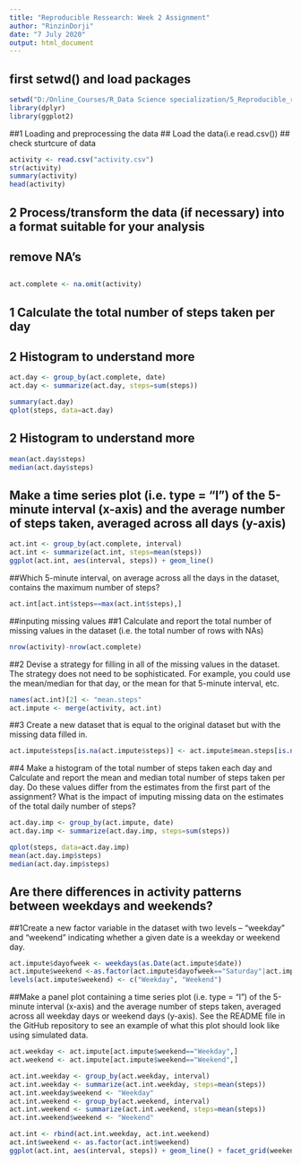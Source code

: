 ```yaml
---
title: "Reproducible Ressearch: Week 2 Assignment"
author: "RinzinDorji"
date: "7 July 2020"
output: html_document
---
```


## first setwd(<working directory>) and load packages

```r
setwd("D:/Online_Courses/R_Data Science specialization/5_Reproducible_research/Week2/repdata_data_activity")
library(dplyr)
library(ggplot2)
```

##1 Loading and preprocessing the data
## Load the data(i.e read.csv())
## check sturtcure of data 

```r
activity <- read.csv("activity.csv")
str(activity)
summary(activity)
head(activity)
```

## 2 Process/transform the data (if necessary) into a format suitable for your analysis
## remove NA's
## 
```r
act.complete <- na.omit(activity)

```

## 1 Calculate the total number of steps taken per day
## 2 Histogram to understand more

```r
act.day <- group_by(act.complete, date)
act.day <- summarize(act.day, steps=sum(steps))

summary(act.day)
qplot(steps, data=act.day)
```

## 2 Histogram to understand more
```r
mean(act.day$steps)
median(act.day$steps)
```

## Make a time series plot (i.e. type = “l”) of the 5-minute interval (x-axis) and the average number of steps taken, averaged across all days (y-axis)
```r
act.int <- group_by(act.complete, interval)
act.int <- summarize(act.int, steps=mean(steps))
ggplot(act.int, aes(interval, steps)) + geom_line()
```

##Which 5-minute interval, on average across all the days in the dataset, contains the maximum number of steps?
```r
act.int[act.int$steps==max(act.int$steps),]
```

##inputing missing values
##1 Calculate and report the total number of missing values in the dataset (i.e. the total number of rows with NAs)
```r
nrow(activity)-nrow(act.complete)
```

##2 Devise a strategy for filling in all of the missing values in the dataset. The strategy does not need to be sophisticated. For example, you could use the mean/median for that day, or the mean for that 5-minute interval, etc.
```r
names(act.int)[2] <- "mean.steps"
act.impute <- merge(activity, act.int)
```

##3 Create a new dataset that is equal to the original dataset but with the missing data filled in.
```r
act.impute$steps[is.na(act.impute$steps)] <- act.impute$mean.steps[is.na(act.impute$steps)]
```

##4 Make a histogram of the total number of steps taken each day and Calculate and report the mean and median total number of steps taken per day. Do these values differ from the estimates from the first part of the assignment? What is the impact of imputing missing data on the estimates of the total daily number of steps?
```r
act.day.imp <- group_by(act.impute, date)
act.day.imp <- summarize(act.day.imp, steps=sum(steps))

qplot(steps, data=act.day.imp)
mean(act.day.imp$steps)
median(act.day.imp$steps)
```

## Are there differences in activity patterns between weekdays and weekends?
##1Create a new factor variable in the dataset with two levels – “weekday” and “weekend” indicating whether a given date is a weekday or weekend day.
```r
act.impute$dayofweek <- weekdays(as.Date(act.impute$date))
act.impute$weekend <-as.factor(act.impute$dayofweek=="Saturday"|act.impute$dayofweek=="Sunday")
levels(act.impute$weekend) <- c("Weekday", "Weekend")
```


##Make a panel plot containing a time series plot (i.e. type = “l”) of the 5-minute interval (x-axis) and the average number of steps taken, averaged across all weekday days or weekend days (y-axis). See the README file in the GitHub repository to see an example of what this plot should look like using simulated data.
```r
act.weekday <- act.impute[act.impute$weekend=="Weekday",]
act.weekend <- act.impute[act.impute$weekend=="Weekend",]

act.int.weekday <- group_by(act.weekday, interval)
act.int.weekday <- summarize(act.int.weekday, steps=mean(steps))
act.int.weekday$weekend <- "Weekday"
act.int.weekend <- group_by(act.weekend, interval)
act.int.weekend <- summarize(act.int.weekend, steps=mean(steps))
act.int.weekend$weekend <- "Weekend"

act.int <- rbind(act.int.weekday, act.int.weekend)
act.int$weekend <- as.factor(act.int$weekend)
ggplot(act.int, aes(interval, steps)) + geom_line() + facet_grid(weekend ~ .)
```

